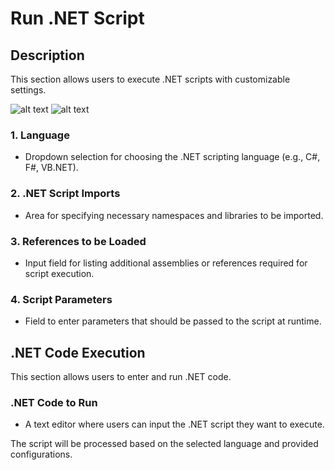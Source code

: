 # Run .NET Script

## Description

This section allows users to execute .NET scripts with customizable settings.

![alt text](../../assets/scripting/run-.net-script1.png)
![alt text](../../assets/scripting/run-.net-script2.png)

### **1. Language**

- Dropdown selection for choosing the .NET scripting language (e.g., C#, F#, VB.NET).

### **2. .NET Script Imports**

- Area for specifying necessary namespaces and libraries to be imported.

### **3. References to be Loaded**

- Input field for listing additional assemblies or references required for script execution.

### **4. Script Parameters**

- Field to enter parameters that should be passed to the script at runtime.

## .NET Code Execution

This section allows users to enter and run .NET code.

### **.NET Code to Run**

- A text editor where users can input the .NET script they want to execute.

The script will be processed based on the selected language and provided configurations.